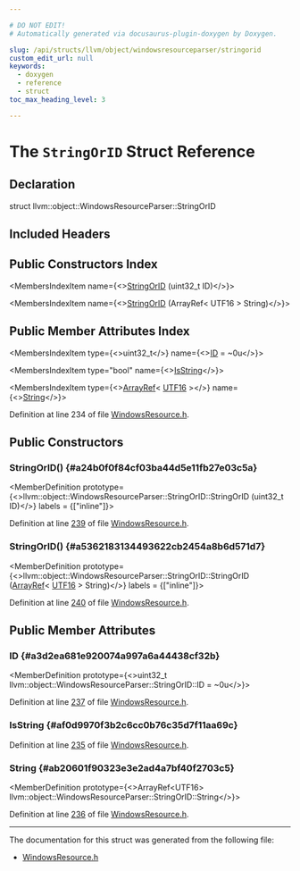 ```yaml
---

# DO NOT EDIT!
# Automatically generated via docusaurus-plugin-doxygen by Doxygen.

slug: /api/structs/llvm/object/windowsresourceparser/stringorid
custom_edit_url: null
keywords:
  - doxygen
  - reference
  - struct
toc_max_heading_level: 3

---
```





# The `StringOrID` Struct Reference

<DoxygenPage pluginConfig={pluginConfig}>



## Declaration

<CodeBlock>struct llvm::object::WindowsResourceParser::StringOrID</CodeBlock>

## Included Headers

<IncludesList>
<IncludesListItem
  filePath="llvm/Object/WindowsResource.h"
  permalink="/docs/api/files/include/include/llvm/include/llvm/object/windowsresource-h"
  isLocal="true" />
</IncludesList>

## Public Constructors Index

<MembersIndex>

<MembersIndexItem
  name={<><a href="#a24b0f0f84cf03ba44d5e11fb27e03c5a">StringOrID</a> (uint32&#95;t ID)</>}>
</MembersIndexItem>

<MembersIndexItem
  name={<><a href="#a5362183134493622cb2454a8b6d571d7">StringOrID</a> (ArrayRef&lt; UTF16 &gt; String)</>}>
</MembersIndexItem>

</MembersIndex>

## Public Member Attributes Index

<MembersIndex>

<MembersIndexItem
  type={<>uint32&#95;t</>}
  name={<><a href="#a3d2ea681e920074a997a6a44438cf32b">ID</a> = ~0u</>}>
</MembersIndexItem>

<MembersIndexItem
  type="bool"
  name={<><a href="#af0d9970f3b2c6cc0b76c35d7f11aa69c">IsString</a></>}>
</MembersIndexItem>

<MembersIndexItem
  type={<><a href="/docs/api/classes/llvm/arrayref">ArrayRef</a>&lt; <a href="/docs/api/namespaces/llvm/#a17701f48ffa18ce5f16797db84617db2">UTF16</a> &gt;</>}
  name={<><a href="#ab20601f90323e3e2ad4a7bf40f2703c5">String</a></>}>
</MembersIndexItem>

</MembersIndex>


Definition at line 234 of file <a href="/docs/api/files/include/include/llvm/include/llvm/object/windowsresource-h">WindowsResource.h</a>.

<SectionDefinition>

## Public Constructors

### StringOrID() {#a24b0f0f84cf03ba44d5e11fb27e03c5a}

<MemberDefinition
  prototype={<>llvm::object::WindowsResourceParser::StringOrID::StringOrID (uint32&#95;t ID)</>}
  labels = {["inline"]}>

Definition at line <a href="/docs/api/files/include/include/llvm/include/llvm/object/windowsresource-h/#l00239">239</a> of file <a href="/docs/api/files/include/include/llvm/include/llvm/object/windowsresource-h">WindowsResource.h</a>.
</MemberDefinition>

### StringOrID() {#a5362183134493622cb2454a8b6d571d7}

<MemberDefinition
  prototype={<>llvm::object::WindowsResourceParser::StringOrID::StringOrID (<a href="/docs/api/classes/llvm/arrayref">ArrayRef</a>&lt; <a href="/docs/api/namespaces/llvm/#a17701f48ffa18ce5f16797db84617db2">UTF16</a> &gt; String)</>}
  labels = {["inline"]}>

Definition at line <a href="/docs/api/files/include/include/llvm/include/llvm/object/windowsresource-h/#l00240">240</a> of file <a href="/docs/api/files/include/include/llvm/include/llvm/object/windowsresource-h">WindowsResource.h</a>.
</MemberDefinition>

</SectionDefinition>

<SectionDefinition>

## Public Member Attributes

### ID {#a3d2ea681e920074a997a6a44438cf32b}

<MemberDefinition
  prototype={<>uint32&#95;t llvm::object::WindowsResourceParser::StringOrID::ID = ~0u</>}>

Definition at line <a href="/docs/api/files/include/include/llvm/include/llvm/object/windowsresource-h/#l00237">237</a> of file <a href="/docs/api/files/include/include/llvm/include/llvm/object/windowsresource-h">WindowsResource.h</a>.
</MemberDefinition>

### IsString {#af0d9970f3b2c6cc0b76c35d7f11aa69c}

<MemberDefinition
  prototype="bool llvm::object::WindowsResourceParser::StringOrID::IsString">

Definition at line <a href="/docs/api/files/include/include/llvm/include/llvm/object/windowsresource-h/#l00235">235</a> of file <a href="/docs/api/files/include/include/llvm/include/llvm/object/windowsresource-h">WindowsResource.h</a>.
</MemberDefinition>

### String {#ab20601f90323e3e2ad4a7bf40f2703c5}

<MemberDefinition
  prototype={<>ArrayRef&lt;UTF16&gt; llvm::object::WindowsResourceParser::StringOrID::String</>}>

Definition at line <a href="/docs/api/files/include/include/llvm/include/llvm/object/windowsresource-h/#l00236">236</a> of file <a href="/docs/api/files/include/include/llvm/include/llvm/object/windowsresource-h">WindowsResource.h</a>.
</MemberDefinition>

</SectionDefinition>

<hr/>

The documentation for this struct was generated from the following file:

<ul>
<li><a href="/docs/api/files/include/include/llvm/include/llvm/object/windowsresource-h">WindowsResource.h</a></li>
</ul>

</DoxygenPage>
